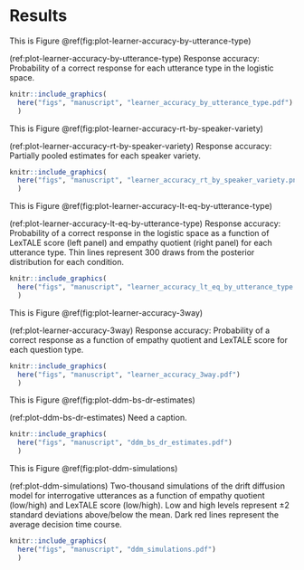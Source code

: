 # Results


This is Figure \@ref(fig:plot-learner-accuracy-by-utterance-type)


(ref:plot-learner-accuracy-by-utterance-type) Response accuracy: Probability of a correct response for each utterance type in the logistic space.

```r
knitr::include_graphics(
  here("figs", "manuscript", "learner_accuracy_by_utterance_type.pdf")
  )
```




This is Figure \@ref(fig:plot-learner-accuracy-rt-by-speaker-variety)

(ref:plot-learner-accuracy-rt-by-speaker-variety) Response accuracy: Partially pooled estimates for each speaker variety.

```r
knitr::include_graphics(
  here("figs", "manuscript", "learner_accuracy_rt_by_speaker_variety.png")
  )
```





This is Figure \@ref(fig:plot-learner-accuracy-lt-eq-by-utterance-type)

(ref:plot-learner-accuracy-lt-eq-by-utterance-type) Response accuracy: Probability of a correct response in the logistic space as a function of LexTALE score (left panel) and empathy quotient (right panel) for each utterance type. Thin lines represent 300 draws from the posterior distribution for each condition.

```r
knitr::include_graphics(
  here("figs", "manuscript", "learner_accuracy_lt_eq_by_utterance_type.pdf")
  )
```









This is Figure \@ref(fig:plot-learner-accuracy-3way)

(ref:plot-learner-accuracy-3way) Response accuracy: Probability of a correct response as a function of empathy quotient and LexTALE score for each question type.

```r
knitr::include_graphics(
  here("figs", "manuscript", "learner_accuracy_3way.pdf")
  )
```






This is Figure \@ref(fig:plot-ddm-bs-dr-estimates)

(ref:plot-ddm-bs-dr-estimates) Need a caption.

```r
knitr::include_graphics(
  here("figs", "manuscript", "ddm_bs_dr_estimates.pdf")
  )
```




This is Figure \@ref(fig:plot-ddm-simulations)

(ref:plot-ddm-simulations) Two-thousand simulations of the drift diffusion model for interrogative utterances as a function of empathy quotient (low/high) and LexTALE score (low/high). Low and high levels represent &pm;2 standard deviations above/below the mean. Dark red lines represent the average decision time course.

```r
knitr::include_graphics(
  here("figs", "manuscript", "ddm_simulations.pdf")
  )
```
